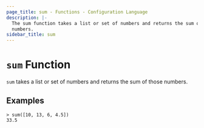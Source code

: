 ```yaml
---
page_title: sum - Functions - Configuration Language
description: |-
  The sum function takes a list or set of numbers and returns the sum of those
  numbers.
sidebar_title: sum
---
```


# `sum` Function

`sum` takes a list or set of numbers and returns the sum of those numbers.

## Examples

```
> sum([10, 13, 6, 4.5])
33.5
```
